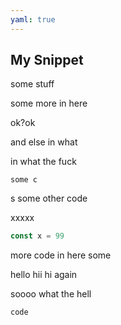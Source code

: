 ```yaml
---
yaml: true
---
```


## My Snippet

some stuff

some more in here

ok?ok

and else in what

in what the fuck

```
some c
```

s
some other code

xxxxx

```js
const x = 99
```

more code in here
some

hello hii hi again

soooo what the hell

```
code
```